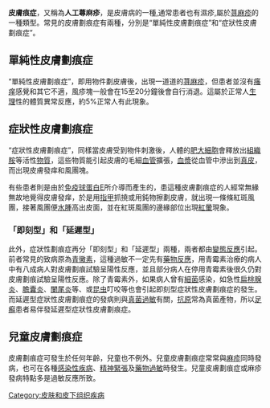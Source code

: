 {{unreferenced|time=2013-06-01T03:56:50+00:00}}
{{medical}}
'''皮膚{{zy|劃|huá|ㄏㄨㄚˊ}}痕症'''，又稱為'''人工蕁麻疹'''，是皮膚病的一種,通常患者也有濕疹,屬於[[荨麻疹|荨麻疹]]的一種類型。常見的皮膚劃痕症有兩種，分別是“單純性皮膚劃痕症”和“症狀性皮膚劃痕症”。

==單純性皮膚劃痕症==
“單純性皮膚劃痕症”，即用物件劃皮膚後，出現一道道的[[荨麻疹|荨麻疹]]，但患者並沒有[[瘙痒|瘙痒]]感覺和其它不適，風疹塊一般會在15至20分鐘後會自行消退。這屬於正常人[[生理|生理]]性的體質異常反應，約5%正常人有此現象。

==症狀性皮膚劃痕症==
“症狀性皮膚劃痕症”，同樣當皮膚受到物件刺激後，人體的[[肥大細胞|肥大細胞]]會釋放出[[組織胺|組織胺]]等活性[[物質|物質]]，這些物質能引起皮膚的毛細[[血管|血管]]擴張，[[血漿|血漿]]從血管中滲出到[[真皮|真皮]]，而出現皮膚發痒和風團塊。

有些患者則是由於[[免疫球蛋白|免疫球蛋白]]E所介導而產生的，患這種皮膚劃痕症的人經常無緣無故地覺得皮膚發痒，於是用[[指甲|指甲]]抓撓或用鈍物擦劃皮膚，就出現一條條紅斑風團，接著風團便[[水腫|水腫]]高出皮面，並在紅斑風團的邊緣部位出現[[紅暈|紅暈]]現象。

===「即刻型」和「延遲型」===
此外，症狀性劃痕症再分「即刻型」和「延遲型」兩種，兩者都由[[變態反應|變態反應]]引起。前者常見的致病原為[[青黴素|青黴素]]，這種過敏不一定先有[[藥物反應|藥物反應]]，用青霉素治療的病人中有八成病人對皮膚劃痕試驗呈陽性反應，並且部分病人在停用青霉素後很久仍對皮膚劃痕試驗呈陽性反應。除了青霉素外，如果病人曾有[[細菌|細菌]]感染，如急性[[扁桃腺炎|扁桃腺炎]]、[[膽囊炎|膽囊炎]]、[[闌尾炎|闌尾炎]]等、或[[昆虫|昆虫]]叮咬等也會引起即刻型症狀性皮膚劃痕症的發生。而延遲型症狀性皮膚劃痕症的發病則與[[真菌|真菌]][[過敏|過敏]]有關，[[抗原|抗原]]常為真菌產物，所以[[足癬|足癬]]患者易伴發延遲型症狀性皮膚劃痕症。

==兒童皮膚劃痕症==
皮膚劃痕症可發生於任何年齡，兒童也不例外。兒童皮膚劃痕症常常與[[麻疹|麻疹]]同時發病，也可在各種[[感染性疾病|感染性疾病]]、[[精神緊張|精神緊張]]及[[藥物過敏|藥物過敏]]時發生。兒童皮膚劃痕症或麻疹發病特點多是過敏反應所致。

{{Urticaria and erythema}}

[[Category:皮肤和皮下组织疾病|Category:皮肤和皮下组织疾病]]